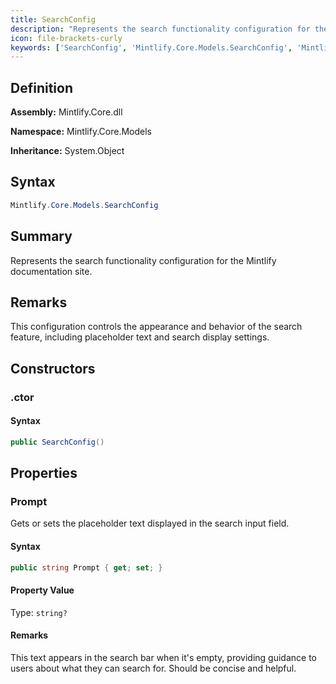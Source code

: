 ```yaml
---
title: SearchConfig
description: "Represents the search functionality configuration for the Mintlify documentation site."
icon: file-brackets-curly
keywords: ['SearchConfig', 'Mintlify.Core.Models.SearchConfig', 'Mintlify.Core.Models', 'class', 'System.Object']
---
```


## Definition

**Assembly:** Mintlify.Core.dll

**Namespace:** Mintlify.Core.Models

**Inheritance:** System.Object

## Syntax

```csharp
Mintlify.Core.Models.SearchConfig
```

## Summary

Represents the search functionality configuration for the Mintlify documentation site.

## Remarks

This configuration controls the appearance and behavior of the search feature,
            including placeholder text and search display settings.

## Constructors

### .ctor

#### Syntax

```csharp
public SearchConfig()
```

## Properties

### Prompt

Gets or sets the placeholder text displayed in the search input field.

#### Syntax

```csharp
public string Prompt { get; set; }
```

#### Property Value

Type: `string?`

#### Remarks

This text appears in the search bar when it's empty, providing guidance
            to users about what they can search for. Should be concise and helpful.

